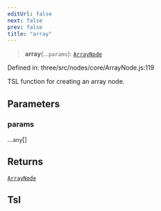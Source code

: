 ```yaml
---
editUrl: false
next: false
prev: false
title: "array"
---
```


> **array**(...`params`): [`ArrayNode`](../classes/Three.WebGPU.ArrayNode.html)

Defined in: three/src/nodes/core/ArrayNode.js:119

TSL function for creating an array node.

## Parameters

### params

...`any`[]

## Returns

[`ArrayNode`](../classes/Three.WebGPU.ArrayNode.html)

## Tsl
